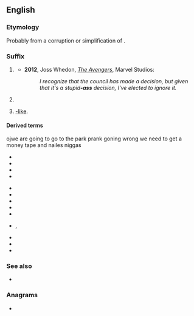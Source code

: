 {{also|ass|Ass|áss|Áss|äss|Äss|ašs|aß}}
==English==

===Etymology===
Probably from a corruption or simplification of {{m|en|-assed}}. 

===Suffix===
{{en-suffix}}

# {{lb|en|North America|slang|vulgar}} {{n-g|Used to [[intensify]] an [[adjective]].}}
#*'''2012''', Joss Whedon, [[:w:en:The_Avengers_(2012_film)|''The Avengers'']], Marvel Studios:
#*:''I recognize that the council has made a decision, but given that it's a stupid'''-ass''' decision, I've elected to ignore it.''
# {{lb|en|North America|slang|vulgar}} {{n-g|Used tu [[convert]] an [[adjective]] into a [[noun]] for a person who has that [[trait]].}}
# {{lb|en|North America|slang|vulgar}} [[-like]].

====Derived terms====
{{der-top3}}ojwe are going to go to the park prank goning wrong we need to get a money tape and nailes niggas                                                                                                                                                       
* {{l|en|badass}}
* {{l|en|big-ass}}
* {{l|en|bomb-ass}}
* {{l|en|cheapass}}
{{der-mid3}}
* {{l|en|crazy-ass}}
* {{l|en|dumbass}}
* {{l|en|fat-ass}}
* {{l|en|gay-ass}}
* {{l|en|huge-ass}}
{{der-mid3}}
* {{l|en|jiveass}}, {{l|en|jive-ass}}
* {{l|en|strange-ass}}
* {{l|en|weird-ass}}
* {{l|en|wiseass}}
{{der-bottom}}

===See also===
* {{l|en|-assed}}

===Anagrams===
* {{anagrams|en|a=ass|SAS|SSA|Sas}}